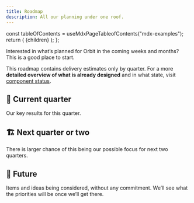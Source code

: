 ```yaml
---
title: Roadmap
description: All our planning under one roof.
---
```



<!-- vale off -->

  const tableOfContents = useMdxPageTableofContents("mdx-examples");
  return (
    <DocLayout
      description="All our planning under one roof."
      title="Roadmap"
      location={location}
      path={path}
      tableOfContents={tableOfContents}
    >
      {children}
    </DocLayout>
  );
};

<!-- vale on -->

Interested in what’s planned for Orbit in the coming weeks and months?
This is a good place to start.

This roadmap contains delivery estimates only by quarter.
For a more **detailed overview of what is already designed** and in what state,
visit [component status](/component-status/).

## 🚀 Current quarter

Our key results for this quarter.

<Roadmap roadmapQuarter="current" />

## 🏗 Next quarter or two

There is larger chance of this being our possible focus for next two quarters.

<Roadmap roadmapQuarter="next" />

## 🔮 Future

Items and ideas being considered, without any commitment.
We’ll see what the priorities will be once we’ll get there.

<Roadmap roadmapQuarter="future" />
